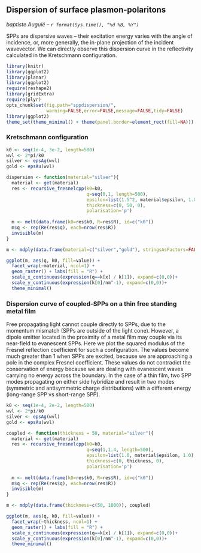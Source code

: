 ## Dispersion of surface plasmon-polaritons
_baptiste Auguié -- `r format(Sys.time(), "%d %B, %Y")`_

SPPs are dispersive waves -- their excitation energy varies with the angle of incidence, or, more generally, the in-plane projection of the incident wavevector. We can directly observe this dispersion curve in the reflectivity calculated in the Kretschmann configuration.

```r
library(knitr)
library(ggplot2)
library(planar)
library(ggplot2)
require(reshape2)
library(gridExtra)
require(plyr)
opts_chunk$set(fig.path="sppdispersion/",
               warning=FALSE,error=FALSE,message=FALSE,tidy=FALSE)
library(ggplot2)
theme_set(theme_minimal() + theme(panel.border=element_rect(fill=NA)))
```

### Kretschmann configuration

```r

k0 <- seq(1e-4, 3e-2, length=500)
wvl <- 2*pi/k0
silver <- epsAg(wvl)
gold <- epsAu(wvl)

dispersion <- function(material="silver"){
  material <- get(material)
  res <- recursive_fresnelcpp(k0=k0,
                              q=seq(0,1, length=500),
                              epsilon=list(1.5^2, material$epsilon, 1.0),
                              thickness=c(0, 50, 0),
                              polarisation='p')
  
  m <- melt(data.frame(k0=res$k0, R=res$R), id=c("k0"))
  m$q <- rep(Re(res$q), each=nrow(res$R))
  invisible(m)
}

m <- mdply(data.frame(material=c("silver","gold"), stringsAsFactors=FALSE), dispersion)

ggplot(m, aes(q, k0, fill=value)) +
  facet_wrap(~material, ncol=1) +
  geom_raster() + labs(fill = "R") +
  scale_x_continuous(expression(q==k[x] / k[1]), expand=c(0,0))+
  scale_y_continuous(expression(k[0]/nm^-1), expand=c(0,0))+
  theme_minimal()

```

### Dispersion curve of coupled-SPPs on a thin free standing metal film

Free propagating light cannot couple directly to SPPs, due to the momentum mismatch (SPPs are outside of the light cone). However, a dipole emitter located in the proximity of a metal film may couple via its near-field to evanescent SPPs. Here we plot the squared modulus of the Fresnel reflection coefficient for such a configuration. The values become much greater than 1 when SPPs are excited, because we are approaching a pole in the complex Fresnel coefficient. These values do not contradict the conservation of energy because we are dealing with evanescent waves carrying no energy across the boundary.
In the case of a thin film, two SPP modes propagating on either side hybridize and result in two modes (symmetric and antisymmetric charge distributions) with a different energy (long-range SPP vs short-range SPP).

```r

k0 <- seq(1e-4, 2e-2, length=500)
wvl <- 2*pi/k0
silver <- epsAg(wvl)
gold <- epsAu(wvl)

coupled <- function(thickness = 50, material="silver"){
  material <- get(material)
  res <- recursive_fresnelcpp(k0=k0,
                              q=seq(1,1.4, length=500),
                              epsilon=list(1.0, material$epsilon, 1.0),
                              thickness=c(0, thickness, 0),
                              polarisation='p')
  
  m <- melt(data.frame(k0=res$k0, R=res$R), id=c("k0"))
  m$q <- rep(Re(res$q), each=nrow(res$R))
  invisible(m)
}

m <- mdply(data.frame(thickness=c(50, 1000)), coupled)

ggplot(m, aes(q, k0, fill=value)) +
  facet_wrap(~thickness, ncol=1) +
  geom_raster() + labs(fill = "R") +
  scale_x_continuous(expression(q==k[x] / k[1]), expand=c(0,0))+
  scale_y_continuous(expression(k[0]/nm^-1), expand=c(0,0))+
  theme_minimal()

```